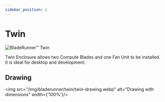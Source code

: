 ```yaml
---
sidebar_position: 2
---
```


# Twin

![BladeRunner™️ Twin](/img/bladerunner/twin/bladerunner-twin.webp)

Twin Enclosure allows two Compute Blades and one Fan Unit to be installed. It is ideal for desktop and development.

## Drawing
<img src="/img/bladerunner/twin/twin-drawing.webp" alt="Drawing with dimensions" width={'100%'}/>
